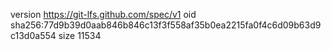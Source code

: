 version https://git-lfs.github.com/spec/v1
oid sha256:77d9b39d0aab846b846c13f3f558af35b0ea2215fa0f4c6d09b63d9c13d0a554
size 11534
